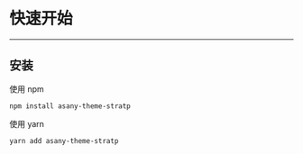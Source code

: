 
<Meta title="综述/快速开始" />

# 快速开始

---

## 安装

使用 npm

```
npm install asany-theme-stratp
```

使用 yarn

```
yarn add asany-theme-stratp
```
